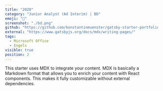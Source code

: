 ```yaml
---
title: "2020"
category: "Junior Analyst (Ad Interim) | BD"
emoji: "📓"
screenshot: "./bd.png"
github: "https://github.com/konstantinmuenster/gatsby-starter-portfolio-minimal"
external: "https://www.gatsbyjs.org/docs/mdx/writing-pages/"
tags:
  - Microsoft Office
  - Engels
visible: true
position: 2
---
```


This starter uses MDX to integrate your content. MDX is basically a Markdown format that allows you to enrich your content with React components. This makes it fully customizable without external dependencies.
